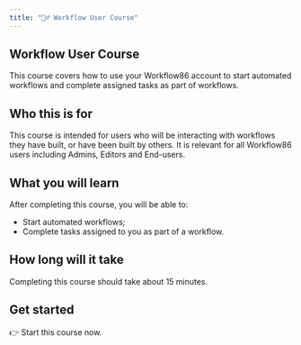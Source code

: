 ```yaml
---
title: "🙋‍♂️ Workflow User Course"
---
```


## Workflow User Course

This course covers how to use your Workflow86 account to start automated workflows and complete assigned tasks as part of workflows.

## Who this is for

This course is intended for users who will be interacting with workflows they have built, or have been built by others. It is relevant for all Workflow86 users including Admins, Editors and End-users.

## What you will learn

After completing this course, you will be able to:

- Start automated workflows;
- Complete tasks assigned to you as part of a workflow.

## How long will it take

Completing this course should take about 15 minutes.

## Get started

👉 Start this course now.
